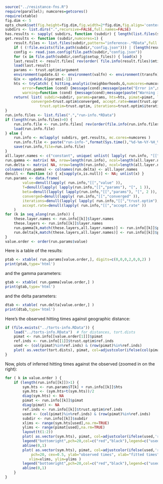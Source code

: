 ```r
source("../resistance-fns.R")
require(parallel); numcores=getcores()
require(xtable)
fig.dim <- 5
opts_chunk$set(fig.height=fig.dim,fig.width=2*fig.dim,fig.align='center')
subdirs <- list.dirs(".",recursive=FALSE,full.names=FALSE)
has.results <- sapply( subdirs, function (subdir) { length(list.files(subdir,pattern="inference-.*RData",full.names=TRUE)) } )
get.results <- function (subdir,numcores=1) {
    result.files <- list.files(subdir,pattern="inference-.*RData",full.names=TRUE)
    if ( (!file.exists(file.path(subdir,"config.json"))) | (length(result.files)==0) ) { return( list( subdir=subdir ) ) }
    config <- read.json.config(file.path(subdir,"config.json"))
    for (x in file.path(subdir,config$setup_files)) { load(x) }
    last.result <- result.files[ rev(order( file.info(result.files)$mtime )) ][1]
    load(last.result)
    params <- trust.optim$argument
    environment(update.G) <- environment(valfn) <- environment(transfn) <- environment()
    G@x <- update.G(params[-1])
    hts <- tryCatch( { hitting.analytic(neighborhoods,G,numcores=numcores)[locs,] },
        error=function (cond) {message(cond);message(paste("Error in",subdir)); NA}, 
        warning=function (cond) {message(cond);message(paste("Warning in",subdir)); NA} )
    return( list( subdir=subdir, params=params, hts=hts, pimat=pimat, layer.names=layer.names, value=trust.optim$value, 
            converged=trust.optim$converged, accept.rate=mean(trust.optim$accept, 
                trust.optim=trust.optim, iterations=trust.optim$iterations ) ) )
}
run.info.files <- list.files(".","run-info.*RData")
if (length(run.info.files)>0) {
    run.info.file <- run.info.files[ rev(order(file.info(run.info.files)$mtime)) ][1]
    load(run.info.file)
} else {
    run.info <- mclapply( subdirs, get.results, mc.cores=numcores )
    run.info.file <- paste("run-info-",format(Sys.time(),"%d-%m-%Y-%H_%M_%S"),".RData",sep='')
    save(run.info,file=run.info.file)
}
all.layer.names <- c("constant", unique( unlist( lapply( run.info, "[[", "layer.names" ) ) ) )
run.gamma <- matrix( NA, nrow=length(run.info), ncol=length(all.layer.names) )
run.delta <- matrix( NA, nrow=length(run.info), ncol=length(all.layer.names) )
colnames(run.gamma) <- colnames(run.delta) <- all.layer.names
denull <- function (x) { x[sapply(x,is.null)] <- NA; unlist(x) }
run.params <- data.frame( 
        value=denull(lapply( run.info,"[[","value" )),
        T=denull(lapply( lapply(run.info,"[[","params"), "[", 1 )), 
        beta=denull(lapply( lapply(run.info,"[[","params"), "[", 2 )),
        converged=denull(lapply( run.info,"[[","converged" )),
        iterations=denull(lapply( lapply( run.info,"[[","trust.optim"), "[[", "iterations" )),
        accept.rate=denull(lapply( run.info,"[[","accept.rate" ))
    )
for (k in seq_along(run.info)) {
    these.layer.names <- run.info[[k]]$layer.names
    these.layers <- run.info[[k]]$layer.names
    run.gamma[k,match(these.layers,all.layer.names)] <- run.info[[k]]$params[2+(1:length(these.layers))]
    run.delta[k,match(these.layers,all.layer.names)] <- run.info[[k]]$params[2+length(these.layers)+(1:length(these.layers))]
}
value.order <- order(run.params$value)
```

Here is a table of the results:
```r
ptab <- xtable( run.params[value.order,], digits=c(0,0,0,2,0,0,2) )
print(ptab,type='html')
```
and the gamma parameters:
```r
gtab <- xtable( run.gamma[value.order,] )
print(gtab,type='html')
```
and the delta parameters:
```r
dtab <- xtable( run.delta[value.order,] )
print(dtab,type='html')
```

Here's the observed hitting times against geographic distance:
```r
if (file.exists("../torts-info.RData")) {
    load("../torts-info.RData")  # for distances, tort.dists
    pimat <- run.info[[value.order[1]]]$pimat
    ref.inds <- run.info[[1]]$trust.optim$ref.inds
    used <- (col(pimat)%in%ref.inds) & (row(pimat)%in%ref.inds)
    plot( as.vector(tort.dists), pimat, col=adjustcolor(ifelse(col(pimat)%in%ref.inds,'red','black'),0.25), pch=20, cex=0.5, ylab="observed times", xlab="geographic distance" )
}
```

Now, plots of inferred hitting times against the observed
(zoomed in on the right):
```r
for ( k in value.order ) {
    if (length(run.info[[k]])>1) {
        sym.hts <- run.params$T[k] + run.info[[k]]$hts
        sym.hts <- (sym.hts+t(sym.hts))/2
        diag(sym.hts) <- NA
        pimat <- run.info[[k]]$pimat
        diag(pimat) <- NA
        ref.inds <- run.info[[k]]$trust.optim$ref.inds
        used <- (col(pimat)%in%ref.inds) & (row(pimat)%in%ref.inds)
        subdir <- run.info[[k]]$subdir
        xlims <- range(sym.hts[used],na.rm=TRUE)
        ylims <- range(pimat[used],na.rm=TRUE)
        layout(t(1:2))
        plot( as.vector(sym.hts), pimat, col=adjustcolor(ifelse(used,'red','black'),0.25), pch=20, cex=0.5, ylab="observed times", xlab="fitted times", main=subdir )
        legend("bottomright",pch=20,col=c("red","black"),legend=c("used in fitting","not used in fitting"))
        abline(0,1)
        plot( as.vector(sym.hts), pimat, col=adjustcolor(ifelse(used,'red','black'),0.25), 
            pch=20, cex=0.5, ylab="observed times", xlab="fitted times", main=subdir,
           xlim=xlims, ylim=ylims )
        legend("bottomright",pch=20,col=c("red","black"),legend=c("used in fitting","not used in fitting"))
        abline(0,1)
    }
}
```
